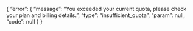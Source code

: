 {
    "error": {
        "message": "You exceeded your current quota, please check your plan and billing details.",
        "type": "insufficient_quota",
        "param": null,
        "code": null
    }
}

